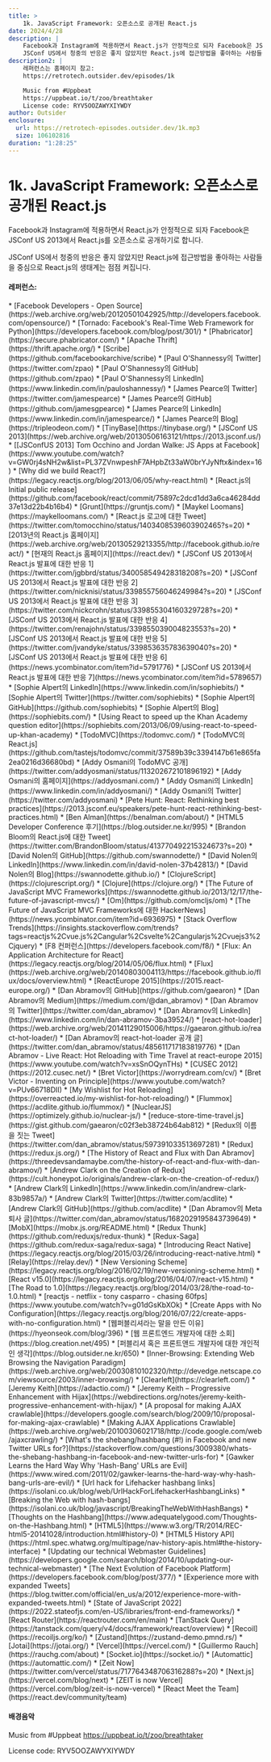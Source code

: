 ```yaml
---
title: >
    1k. JavaScript Framework: 오픈소스로 공개된 React.js
date: 2024/4/28
description: |
    Facebook과 Instagram에 적용하면서 React.js가 안정적으로 되자 Facebook은 JSConf US 2013에서 React.js를 오픈소스로 공개하기로 합니다.
    JSConf US에서 청중의 반응은 좋지 않았지만 React.js에 접근방법을 좋아하는 사람들을 중심으로 React.js의 생태계는 점점 켜집니다.
description2: |
    레퍼런스는 홈페이지 참고:
    https://retrotech.outsider.dev/episodes/1k

    Music from #Uppbeat
    https://uppbeat.io/t/zoo/breathtaker
    License code: RYV5OOZAWYXIYWDY
author: Outsider
enclosure:
  url: https://retrotech-episodes.outsider.dev/1k.mp3
  size: 106102816
duration: "1:28:25"
---
```


# 1k. JavaScript Framework: 오픈소스로 공개된 React.js

Facebook과 Instagram에 적용하면서 React.js가 안정적으로 되자
Facebook은 JSConf US 2013에서 React.js를 오픈소스로 공개하기로 합니다.

JSConf US에서 청중의 반응은 좋지 않았지만 React.js에 접근방법을 좋아하는 사람들을 중심으로
React.js의 생태계는 점점 켜집니다.


<Badges
/>

#### 레퍼런스:
<div class="refs">
    * [Facebook Developers - Open Source](https://web.archive.org/web/20120501042925/http://developers.facebook.com/opensource/)
    * [Tornado: Facebook's Real-Time Web Framework for Python](https://developers.facebook.com/blog/post/301/)
    * [Phabricator](https://secure.phabricator.com/)
    * [Apache Thrift](https://thrift.apache.org/)
    * [Scribe](https://github.com/facebookarchive/scribe)
    * [Paul O'Shannessy의 Twitter](https://twitter.com/zpao)
    * [Paul O'Shannessy의 GitHub](https://github.com/zpao)
    * [Paul O'Shannessy의 LinkedIn](https://www.linkedin.com/in/pauloshannessy/)
    * [James Pearce의 Twitter](https://twitter.com/jamespearce)
    * [James Pearce의 GitHub](https://github.com/jamesgpearce)
    * [James Pearce의 LinkedIn](https://www.linkedin.com/in/jamespearce/)
    * [James Pearce의 Blog](https://tripleodeon.com/)
    * [TinyBase](https://tinybase.org/)
    * [JSConf US 2013](https://web.archive.org/web/20130506163121/https://2013.jsconf.us/)
    * [[JSConfUS 2013] Tom Occhino and Jordan Walke: JS Apps at Facebook](https://www.youtube.com/watch?v=GW0rj4sNH2w&list=PL37ZVnwpeshF7AHpbZt33aW0brYJyNftx&index=16)
    * [Why did we build React?](https://legacy.reactjs.org/blog/2013/06/05/why-react.html)
    * [React.js의 Initial public release](https://github.com/facebook/react/commit/75897c2dcd1dd3a6ca46284dd37e13d22b4b16b4)
    * [Grunt](https://gruntjs.com/)
    * [Maykel Loomans](https://maykelloomans.com/)
    * [React.js 로고에 대한 Tweet](https://twitter.com/tomocchino/status/1403408539603902465?s=20)
    * [2013년의 React.js 홈페이지](https://web.archive.org/web/20130529213355/http://facebook.github.io/react/)
    * [현재의 React.js 홈페이지](https://react.dev/)
    * [JSConf US 2013에서 React.js 발표에 대한 반응 1](https://twitter.com/jgbbrd/status/340058549428318208?s=20)
    * [JSConf US 2013에서 React.js 발표에 대한 반응 2](https://twitter.com/nicknisi/status/339855756046249984?s=20)
    * [JSConf US 2013에서 React.js 발표에 대한 반응 3](https://twitter.com/nickcrohn/status/339855304160329728?s=20)
    * [JSConf US 2013에서 React.js 발표에 대한 반응 4](https://twitter.com/renajohn/status/339855039004823553?s=20)
    * [JSConf US 2013에서 React.js 발표에 대한 반응 5](https://twitter.com/jvandyke/status/339853635783639040?s=20)
    * [JSConf US 2013에서 React.js 발표에 대한 반응 6](https://news.ycombinator.com/item?id=5791776)
    * [JSConf US 2013에서 React.js 발표에 대한 반응 7](https://news.ycombinator.com/item?id=5789657)
    * [Sophie Alpert의 LinkedIn](https://www.linkedin.com/in/sophiebits/)
    * [Sophie Alpert의 Twitter](https://twitter.com/sophiebits)
    * [Sophie Alpert의 GitHub](https://github.com/sophiebits)
    * [Sophie Alpert의 Blog](https://sophiebits.com/)
    * [Using React to speed up the Khan Academy question editor](https://sophiebits.com/2013/06/09/using-react-to-speed-up-khan-academy)
    * [TodoMVC](https://todomvc.com/)
    * [TodoMVC의 React.js](https://github.com/tastejs/todomvc/commit/37589b39c3394147b61e865fa2ea0216d36680bd)
    * [Addy Osmani의 TodoMVC 공개](https://twitter.com/addyosmani/status/113202672101896192)
    * [Addy Osmani의 홈페이지](https://addyosmani.com/)
    * [Addy Osmani의 LinkedIn](https://www.linkedin.com/in/addyosmani/)
    * [Addy Osmani의 Twitter](https://twitter.com/addyosmani)
    * [Pete Hunt: React: Rethinking best practices](https://2013.jsconf.eu/speakers/pete-hunt-react-rethinking-best-practices.html)
    * [Ben Alman](https://benalman.com/about/)
    * [HTML5 Developer Conference 후기](https://blog.outsider.ne.kr/995)
    * [Brandon Bloom의 React.js에 대한 Tweet](https://twitter.com/BrandonBloom/status/413770492215324673?s=20)
    * [David Nolen의 GitHub](https://github.com/swannodette/)
    * [David Nolen의 LinkedIn](https://www.linkedin.com/in/david-nolen-37b42813/)
    * [David Nolen의 Blog](https://swannodette.github.io/)
    * [ClojureScript](https://clojurescript.org/)
    * [Clojure](https://clojure.org/)
    * [The Future of JavaScript MVC Frameworks](https://swannodette.github.io/2013/12/17/the-future-of-javascript-mvcs/)
    * [Om](https://github.com/omcljs/om)
    * [The Future of JavaScript MVC Frameworks에 대한 HackerNews](https://news.ycombinator.com/item?id=6936975)
    * [Stack Overflow Trends](https://insights.stackoverflow.com/trends?tags=reactjs%2Cvue.js%2Cangular%2Csvelte%2Cangularjs%2Cvuejs3%2Cjquery)
    * [F8 컨퍼런스](https://developers.facebook.com/f8/)
    * [Flux: An Application Architecture for React](https://legacy.reactjs.org/blog/2014/05/06/flux.html)
    * [Flux](https://web.archive.org/web/20140803004113/https://facebook.github.io/flux/docs/overview.html)
    * [ReactEurope 2015](https://2015.react-europe.org/)
    * [Dan Abramov의 GitHub](https://github.com/gaearon)
    * [Dan Abramov의 Medium](https://medium.com/@dan_abramov)
    * [Dan Abramov의 Twitter](https://twitter.com/dan_abramov)
    * [Dan Abramov의 LinkedIn](https://www.linkedin.com/in/dan-abramov-3ba39524/)
    * [react-hot-loader](https://web.archive.org/web/20141129015006/https://gaearon.github.io/react-hot-loader/)
    * [Dan Abramov의 react-hot-loader 공개 글](https://twitter.com/dan_abramov/status/485611717183819776)
    * [Dan Abramov - Live React: Hot Reloading with Time Travel at react-europe 2015](https://www.youtube.com/watch?v=xsSnOQynTHs)
    * [CUSEC 2012](https://2012.cusec.net/)
    * [Bret Victor](https://worrydream.com/cv/)
    * [Bret Victor - Inventing on Principle](https://www.youtube.com/watch?v=PUv66718DII)
    * [My Wishlist for Hot Reloading](https://overreacted.io/my-wishlist-for-hot-reloading/)
    * [Flummox](https://acdlite.github.io/flummox/)
    * [NuclearJS](https://optimizely.github.io/nuclear-js/)
    * [reduce-store-time-travel.js](https://gist.github.com/gaearon/c02f3eb38724b64ab812)
    * [Redux의 이름을 짓는 Tweet](https://twitter.com/dan_abramov/status/597391033513697281)
    * [Redux](https://redux.js.org/)
    * [The History of React and Flux with Dan Abramov](https://threedevsandamaybe.com/the-history-of-react-and-flux-with-dan-abramov/)
    * [Andrew Clark on the Creation of Redux](https://cult.honeypot.io/originals/andrew-clark-on-the-creation-of-redux/)
    * [Andrew Clark의 LinkedIn](https://www.linkedin.com/in/andrew-clark-83b9857a/)
    * [Andrew Clark의 Twitter](https://twitter.com/acdlite)
    * [Andrew Clark의 GitHub](https://github.com/acdlite)
    * [Dan Abramov의 Meta 퇴사 글](https://twitter.com/dan_abramov/status/1682029195843739649)
    * [MobX](https://mobx.js.org/README.html)
    * [Redux Thunk](https://github.com/reduxjs/redux-thunk)
    * [Redux-Saga](https://github.com/redux-saga/redux-saga)
    * [Introducing React Native](https://legacy.reactjs.org/blog/2015/03/26/introducing-react-native.html)
    * [Relay](https://relay.dev/)
    * [New Versioning Scheme](https://legacy.reactjs.org/blog/2016/02/19/new-versioning-scheme.html)
    * [React v15.0](https://legacy.reactjs.org/blog/2016/04/07/react-v15.html)
    * [The Road to 1.0](https://legacy.reactjs.org/blog/2014/03/28/the-road-to-1.0.html)
    * [reactjs - netflix - tony casparro - chasing 60fps](https://www.youtube.com/watch?v=g01dGsKbXOk)
    * [Create Apps with No Configuration](https://legacy.reactjs.org/blog/2016/07/22/create-apps-with-no-configuration.html)
    * [웹퍼블리셔라는 말을 만든 이유](https://hyeonseok.com/blog/396)
    * [웹 프론트엔드 개발자에 대한 소회](https://blog.creation.net/495)
    * [퍼블리셔 혹은 프론트앤드 개발자에 대한 개인적인 생각](https://blog.outsider.ne.kr/650)
    * [Inner-Browsing: Extending Web Browsing the Navigation Paradigm](https://web.archive.org/web/20030810102320/http://devedge.netscape.com/viewsource/2003/inner-browsing/)
    * [Clearleft](https://clearleft.com/)
    * [Jeremy Keith](https://adactio.com/)
    * [Jeremy Keith – Progressive Enhancement with Hijax](https://webdirections.org/notes/jeremy-keith-progressive-enhancement-with-hijax/)
    * [A proposal for making AJAX crawlable](https://developers.google.com/search/blog/2009/10/proposal-for-making-ajax-crawlable)
    * [Making AJAX Applications Crawlable](https://web.archive.org/web/20100306021718/http://code.google.com/web/ajaxcrawling/)
    * [What's the shebang/hashbang (#!) in Facebook and new Twitter URLs for?](https://stackoverflow.com/questions/3009380/whats-the-shebang-hashbang-in-facebook-and-new-twitter-urls-for)
    * [Gawker Learns the Hard Way Why 'Hash-Bang' URLs are Evil](https://www.wired.com/2011/02/gawker-learns-the-hard-way-why-hash-bang-urls-are-evil/)
    * [Url hack for Lifehacker hashbang links](https://isolani.co.uk/blog/web/UrlHackForLifehackerHashbangLinks)
    * [Breaking the Web with hash-bangs](https://isolani.co.uk/blog/javascript/BreakingTheWebWithHashBangs)
    * [Thoughts on the Hashbang](https://www.adequatelygood.com/Thoughts-on-the-Hashbang.html)
    * [HTML5](https://www.w3.org/TR/2014/REC-html5-20141028/introduction.html#history-0)
    * [HTML5 History API](https://html.spec.whatwg.org/multipage/nav-history-apis.html#the-history-interface)
    * [Updating our technical Webmaster Guidelines](https://developers.google.com/search/blog/2014/10/updating-our-technical-webmaster)
    * [The Next Evolution of Facebook Platform](https://developers.facebook.com/blog/post/377/)
    * [Experience more with expanded Tweets](https://blog.twitter.com/official/en_us/a/2012/experience-more-with-expanded-tweets.html)
    * [State of JavaScript 2022](https://2022.stateofjs.com/en-US/libraries/front-end-frameworks/)
    * [React Router](https://reactrouter.com/en/main)
    * [TanStack Query](https://tanstack.com/query/v4/docs/framework/react/overview)
    * [Recoil](https://recoiljs.org/ko/)
    * [Zustand](https://zustand-demo.pmnd.rs/)
    * [Jotai](https://jotai.org/)
    * [Vercel](https://vercel.com/)
    * [Guillermo Rauch](https://rauchg.com/about)
    * [Socket.io](https://socket.io/)
    * [Automattic](https://automattic.com/)
    * [Zeit Now](https://twitter.com/vercel/status/717764348706316288?s=20)
    * [Next.js](https://vercel.com/blog/next)
    * [ZEIT is now Vercel](https://vercel.com/blog/zeit-is-now-vercel)
    * [React Meet the Team](https://react.dev/community/team)
</div>

#### 배경음악
Music from #Uppbeat
https://uppbeat.io/t/zoo/breathtaker

License code: RYV5OOZAWYXIYWDY
